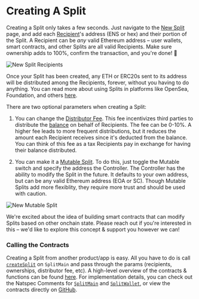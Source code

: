 
# Creating A Split

Creating a Split only takes a few seconds. Just navigate to the
[New Split](https://split.new) page, and add each
[Recipient](/core-concepts#recipient)'s address (ENS or hex) and their portion
of the Split. A Recipient can be _any_ valid Ethereum address – user wallets,
smart contracts, and other Splits are all valid Recipients. Make sure ownership
adds to 100%, confirm the transaction, and you're done! 🎉

![New Split Recipients](/new-split-recipients.png)

Once your Split has been created, any ETH or ERC20s sent to its address will be
distributed among the Recipients, forever, without you having to do anything.
You can read more about using Splits in platforms like OpenSea, Foundation, and
others [here](/getstarted/using).

There are two optional parameters when creating a Split:

1. You can change the [Distributor Fee](/core-concepts#distributor-fee). This
   fee incentivizes third parties to distribute the
   [balance](/core-concepts#balance) on behalf of Recipients. The fee can be
   0-10%. A higher fee leads to more frequent distributions, but it reduces the
   amount each Recipient receives since it's deducted from the balance. You can
   think of this fee as a tax Recipients pay in exchange for having their
   balance distributed.

2. You can make it a [Mutable Split](/core-concepts#mutable-split). To do this,
   just toggle the Mutable switch and specify the address the Controller. The
   Controller has the ability to modify the Split in the future. It defaults to
   your own address, but can be any valid Ethereum address (EOA or SC). Though
   Mutable Splits add more flexiblity, they require more trust and should be
   used with caution.

![New Mutable Split](/new-split-mutable.png)

<Callout emoji="👾">
  We're excited about the idea of building smart contracts that can modify
  Splits based on other onchain state. Please reach out if you're interested in
  this – we'd like to explore this concept & support you however we can!
</Callout>

### Calling the Contracts

Creating a Split from another product/app is easy. All you have to do is call
[`createSplit`](/smartcontracts/SplitMain#createsplit) on `SplitMain` and pass
through the params (recipients, ownerships, distributor fee, etc). A high-level
overview of the contracts & functions can be found
[here](/smartcontracts/overview). For implementation details, you can check out
the Natspec Comments for [`SplitMain`](/smartcontracts/SplitMain) and
[`SplitWallet`](/smartcontracts/SplitWallet), or view the contracts directly on
[GitHub](https://github.com/0xSplits/splits-contracts).
